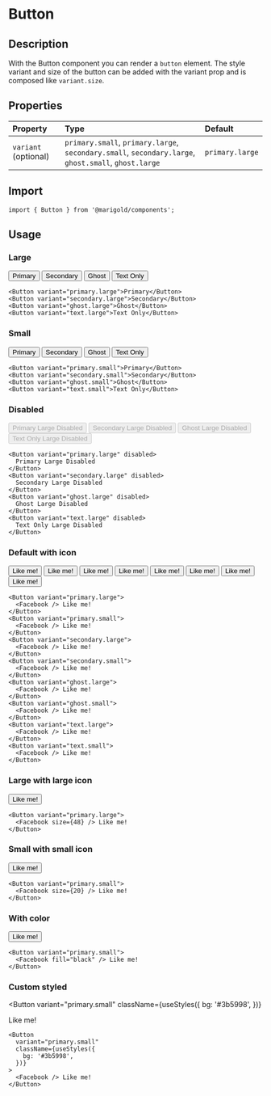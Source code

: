 

# Button

## Description

With the Button component you can render a `button` element.
The style variant and size of the button can be added with the variant prop and is composed like `variant.size`.

## Properties

| Property             | Type                                                                                                 | Default         |
| :------------------- | :--------------------------------------------------------------------------------------------------- | :-------------- |
| `variant` (optional) | `primary.small`, `primary.large`, `secondary.small`, `secondary.large`, `ghost.small`, `ghost.large` | `primary.large` |

## Import

```tsx
import { Button } from '@marigold/components';
```

## Usage

### Large

<Button variant="primary.large">Primary</Button>
<Button variant="secondary.large">Secondary</Button>
<Button variant="ghost.large">Ghost</Button>
<Button variant="text.large">Text Only</Button>

```tsx
<Button variant="primary.large">Primary</Button>
<Button variant="secondary.large">Secondary</Button>
<Button variant="ghost.large">Ghost</Button>
<Button variant="text.large">Text Only</Button>
```

### Small

<Button variant="primary.small">Primary</Button>
<Button variant="secondary.small">Secondary</Button>
<Button variant="ghost.small">Ghost</Button>
<Button variant="text.small">Text Only</Button>

```tsx
<Button variant="primary.small">Primary</Button>
<Button variant="secondary.small">Secondary</Button>
<Button variant="ghost.small">Ghost</Button>
<Button variant="text.small">Text Only</Button>
```

### Disabled

<Button variant="primary.large" disabled>
  Primary Large Disabled
</Button>
<Button variant="secondary.large" disabled>
  Secondary Large Disabled
</Button>
<Button variant="ghost.large" disabled>
  Ghost Large Disabled
</Button>
<Button variant="text.large" disabled>
  Text Only Large Disabled
</Button>

```tsx
<Button variant="primary.large" disabled>
  Primary Large Disabled
</Button>
<Button variant="secondary.large" disabled>
  Secondary Large Disabled
</Button>
<Button variant="ghost.large" disabled>
  Ghost Large Disabled
</Button>
<Button variant="text.large" disabled>
  Text Only Large Disabled
</Button>
```

### Default with icon

<Button variant="primary.large">
  <Facebook /> Like me!
</Button>
<Button variant="primary.small">
  <Facebook /> Like me!
</Button>
<Button variant="secondary.large">
  <Facebook /> Like me!
</Button>
<Button variant="secondary.small">
  <Facebook /> Like me!
</Button>
<Button variant="ghost.large">
  <Facebook /> Like me!
</Button>
<Button variant="ghost.small">
  <Facebook /> Like me!
</Button>
<Button variant="text.large">
  <Facebook /> Like me!
</Button>
<Button variant="text.small">
  <Facebook /> Like me!
</Button>

```tsx
<Button variant="primary.large">
  <Facebook /> Like me!
</Button>
<Button variant="primary.small">
  <Facebook /> Like me!
</Button>
<Button variant="secondary.large">
  <Facebook /> Like me!
</Button>
<Button variant="secondary.small">
  <Facebook /> Like me!
</Button>
<Button variant="ghost.large">
  <Facebook /> Like me!
</Button>
<Button variant="ghost.small">
  <Facebook /> Like me!
</Button>
<Button variant="text.large">
  <Facebook /> Like me!
</Button>
<Button variant="text.small">
  <Facebook /> Like me!
</Button>
```

### Large with large icon

<Button variant="primary.large">
  <Facebook size={48} /> Like me!
</Button>

```tsx
<Button variant="primary.large">
  <Facebook size={48} /> Like me!
</Button>
```

### Small with small icon

<Button variant="primary.small">
  <Facebook size={20} /> Like me!
</Button>

```tsx
<Button variant="primary.small">
  <Facebook size={20} /> Like me!
</Button>
```

### With color

<Button variant="primary.small">
  <Facebook fill="black" /> Like me!
</Button>

```tsx
<Button variant="primary.small">
  <Facebook fill="black" /> Like me!
</Button>
```

### Custom styled

<Button
  variant="primary.small"
  className={useStyles({
    bg: '#3b5998',
  })}
>
  <Facebook /> Like me!
</Button>

```tsx
<Button
  variant="primary.small"
  className={useStyles({
    bg: '#3b5998',
  })}
>
  <Facebook /> Like me!
</Button>
```

